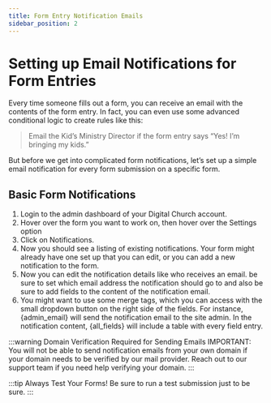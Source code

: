 ```yaml
---
title: Form Entry Notification Emails
sidebar_position: 2
---
```


# Setting up Email Notifications for Form Entries

Every time someone fills out a form, you can receive an email with the contents of the form entry. In fact, you can even use some advanced conditional logic to create rules like this:

> Email the Kid’s Ministry Director if the form entry says “Yes! I’m bringing my kids.”

But before we get into complicated form notifications, let’s set up a simple email notification for every form submission on a specific form.

## Basic Form Notifications

1. Login to the admin dashboard of your Digital Church account.
2. Hover over the form you want to work on, then hover over the Settings option
3. Click on Notifications. 
4. Now you should see a listing of existing notifications. Your form might already have one set up that you can edit, or you can add a new notification to the form. 
5. Now you can edit the notification details like who receives an email. be sure to set which email address the notification should go to and also be sure to add fields to the content of the notification email. 
6. You might want to use some merge tags, which you can access with the small dropdown button on the right side of the fields. For instance, \{admin_email\} will send the notification email to the site admin. In the notification content, \{all_fields\} will include a table with every field entry.

:::warning Domain Verification Required for Sending Emails
IMPORTANT: You will not be able to send notification emails from your own domain if your domain needs to be verified by our mail provider. Reach out to our support team if you need help verifying your domain.
:::


:::tip Always Test Your Forms!
Be sure to run a test submission just to be sure.
:::